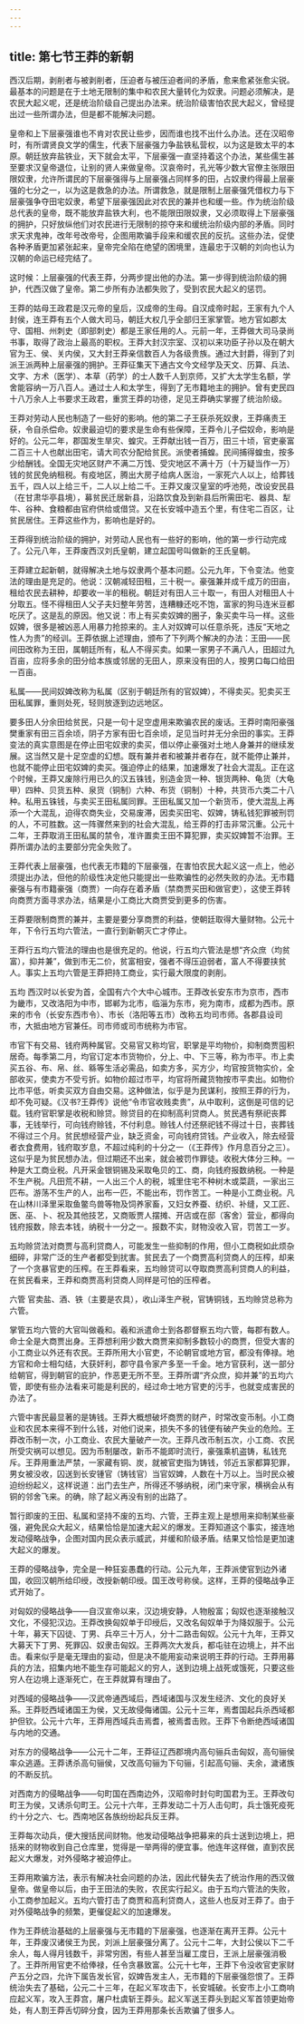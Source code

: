 ```yaml
---
---
---
```

title: 第七节王莽的新朝
---



西汉后期，剥削者与被剥削者，压迫者与被压迫者间的矛盾，愈来愈紧张愈尖锐。最基本的问题是在于土地无限制的集中和农民大量转化为奴隶。问题必须解决，是农民大起义呢，还是统治阶级自己提出办法来。统治阶级害怕农民大起义，曾经提出过一些所谓办法，但是都不能解决问题。

皇帝和上下层豪强谁也不肯对农民让些步，因而谁也找不出什么办法。还在汉昭帝时，有所谓贤良文学的儒生，代表下层豪强力争盐铁私营权，以为这是致太平的本原。朝廷放弃盐铁业，天下就会太平，下层豪强一直坚持着这个办法，某些儒生甚至要求汉皇帝退位，让别的贤人来做皇帝。汉哀帝时，孔光等少数大官僚主张限田限奴隶，允许所谓民的下层豪强得与上层豪强占同样多的田，占奴隶约得最上层豪强的七分之一，以为这是救急的办法。所谓救急，就是限制上层豪强凭借权力与下层豪强争夺田宅奴隶，希望下层豪强因此对农民的兼并也和缓一些。作为统治阶级总代表的皇帝，既不能放弃盐铁大利，也不能限田限奴隶，又必须取得上下层豪强的拥护，只好放纵他们对农民进行无限制的掠夺来和缓统治阶级内部的矛盾。同时求天求鬼神，改年号改帝号，企图用欺骗手段来和缓农民的反抗。这些办法，促使各种矛盾更加紧张起来，皇帝完全陷在绝望的困境里，连最忠于汉朝的刘向也认为汉朝的命运已经完结了。

这时候：上层豪强的代表王莽，分两步提出他的办法。第一步得到统治阶级的拥护，代西汉做了皇帝。第二步所有办法都失败了，受到农民大起义的惩罚。

王莽的姑母王政君是汉元帝的皇后，汉成帝的生母。自汉成帝时起，王家有九个人封侯，连王莽有五个人做大司马，朝廷大权几乎全部归王家掌管。地方官如郡太守、国相、州刺史（即部刺史）都是王家任用的人。元前一年，王莽做大司马录尚书事，取得了政治上最高的职权。王莽大封汉宗室、汉初以来功臣子孙以及在朝大官为王、侯、关内侯，又大封王莽亲信数百人为各级贵族。通过大封爵，得到了刘派王派两种上层豪强的拥护。王莽征集天下通古文今文经学及天文、历算、兵法、文字、方术（医学）、本草（药学）的士人数千人到京师，又扩大太学生名额，学舍能容纳一万八百人。通过士人和太学生，得到了无市籍地主的拥护。曾有吏民四十八万余人上书要求王政君，重赏王莽的功德，足见王莽确实掌握了统治阶级。

王莽对劳动人民也制造了一些好的影响。他的第二子王获杀死奴隶，王莽痛责王获，令自杀偿命。奴隶最迫切的要求是生命有些保障，王莽令儿子偿奴命，影响是好的。公元二年，郡国发生旱灾、蝗灾。王莽献出钱一百万，田三十顷，官吏豪富二百三十人也献出田宅，请大司农分配给贫民。派使者捕蝗。民间捕得蝗虫，按多少给酬钱。全国无灾地区财产不满二万饯、受灾地区不满十万（十万疑当作一万）钱的贫民免纳租税。有疫地区，腾出大房子给病人医治，一家死六人以上，给葬钱五千，四人以上给三千，二人以上给二千。王莽又废汉皇室的呼池苑，改设安民县（在甘肃华亭县境），募贫民迁居新县，沿路饮食及到新县后所需田宅、器具、犁牛、谷种、食粮都由官府供给或借贷。又在长安城中造五个里，有住宅二百区，让贫民居住。王莽这些作为，影响也是好的。

王莽得到统治阶级的拥护，对劳动人民也有一些好的影响，他的第一步行动完成了。公元八年，王莽废西汉刘氏皇朝，建立起国号叫做新的王氏皇朝。

王莽建立起新朝，就得解决土地与奴隶两个基本问题。公元九年，下令变法。他变法的理由是充足的。他说：汉朝减轻田租，三十税一。豪强兼并成千成万的田亩，租给农民去耕种，却要收一半的租税。朝廷对有田人三十取一，有田人对租田人十分取五。怪不得租田人父子夫妇整年劳苦，连糟糠还吃不饱，富家的狗马连米豆都吃厌了。这是乱的原因。他又说：市上有买卖奴婢的圈子，象买卖牛马一样。这些奴婢，很多是被凶恶人用暴力抢掠来的。主人对奴婢可以任意杀死，违反“天地之性人为贵”的经训。王莽依据上述理由，颁布了下列两个解决的办法：王田——民间田改称为王田，属朝廷所有，私人不得买卖。如果一家男子不满八人，田超过九百亩，应将多余的田分给本族或邻居的无田人，原来没有田的人，按男口每口给田一百亩。

私属——民间奴婢改称为私属（区别于朝廷所有的官奴婢），不得卖买。犯卖买王田私属罪，重则处死，轻则放逐到边远地区。

要多田人分余田给贫民，只是一句十足空虚用来欺骗农民的废话。王莽时南阳豪强樊重家有田三百余顷，阴子方家有田七百余顷，足见当时并无分余田的事实。王莽变法的真实意图是在停止田宅奴隶的卖买，借以停止豪强对土地人身兼并的继续发展。这当然又是十足空虚的幻想。既有兼并者和被兼并者存在，就不能停止兼并，也就不能停止田宅奴婢的卖买。强迫停止的结果，加速爆发了社会大混乱。正在这个时候，王莽又废除行用已久的汉五铢钱，别造金货一种、银货两种、龟货（大龟甲）四种、贝货五种、泉货（铜制）六种、布货（铜制）十种，共货币六类二十八种。私用五铢钱，与卖买王田私属同罪。王田私属又加一个新货币，使大混乱上再添一个大混乱，迫得农商失业，交易废滞，因卖买田宅、奴婢，铸私钱犯罪被刑罚的人，不可胜数。这一阵骤然来到的社会大混乱，给王莽的打击非常沉重。公元十二年，王莽取消王田私属的禁令，准许置卖王田不算犯罪，卖买奴婢暂不治罪。王莽所谓办法的主要部分完全失败了。

王莽代表上层豪强，也代表无市籍的下层豪强，在害怕农民大起义这一点上，他必须提出办法，但他的阶级性决定他只能提出一些欺骗性的必然失败的办法。无市籍豪强与有市籍豪强（商贾）一向存在着矛盾（禁商贾买田和做官吏），这使王莽转向商贾方面寻求办法，结果是小工商比大商贾受到更多的伤害。

王莽要限制商贾的兼并，主要是要分享商贾的利益，使朝廷取得大量财物。公元十年，下令行五均六管法，一直行到新朝灭亡才停止。

王莽行五均六管法的理由也是很充足的。他说，行五均六管法是想“齐众庶（均贫富），抑并兼”，做到市无二价，贫富相安，强者不得压迫弱者，富人不得要挟贫人。事实上五均六管是王莽把持工商业，实行最大限度的剥削。

五均 西汉时以长安为首，全国有六个大中心城市。王莽改长安东市为京市，西市为畿市，又改洛阳为中市，邯郸为北市，临淄为东市，宛为南市，成都为西市。原来的市令（长安东西市令）、市长（洛阳等五市）改称五均司市师。各郡县设司市，大抵由地方官兼任。司市师或司市统称为市官。

市官下有交易、钱府两种属官。交易官又称均官，职掌是平均物价，抑制商贾囤积居奇。每季第二月，均官订定本市货物价，分上、中、下三等，称为市平。市上卖买五谷、布、帛、丝、緜等生活必需品，如卖方多，买方少，均官按货物实价，全部收买，使卖方不受亏折。如物价超过市平，均官将所藏货物按市平卖出。如物价比市平低，听卖买双方自由交易。这种做法，似乎是为民谋利，按照王莽的行为，却不免可疑。《汉书?王莽传》说他“令市官收贱卖贵”，从中取利，这倒是可信的记载。钱府官职掌是收税和赊贷。赊贷目的在抑制高利贷商人。贫民遇有祭祀丧葬事，无钱举行，可向钱府赊钱，不付利息。赊钱人付还祭祀钱不得过十日，丧葬钱不得过三个月。贫民想经营产业，缺乏资金，可向钱府贷钱。产业收入，除去经营者衣食费用，钱府取岁息，不超过纯利的十分之一（《王莽传》作月息百分之三）。这似乎是为贫民想办法，但过期还不出来，就会被罚作罪徒。收税大体分三种。一种是大工商业税。凡开采金银铜锡及采取龟贝的工、商，向钱府报数纳税。一种是不生产税。凡田荒不耕，一人出三个人的税，城里住宅不种树木或菜蔬，一家出三匹布。游荡不生产的人，出布一匹，不能出布，罚作苦工。一种是小工商业税。凡在山林川泽里采取鱼鳖鸟兽等物及饲养家畜，又妇女养蚕、纺织、补缝，又工匠、医、巫、卜、祝及其他技艺，又商贩贾人摆摊、开店或在邸（客舍）营业，都得向钱府报数，除去本钱，纳税十一分之一。报数不实，财物没收入官，罚苦工一岁。

五均赊贷法对商贾与高利贷商人，可能发生一些抑制的作用，但小工商税如此烦杂细碎，非常广泛的生产者都受到扰害。贫民去了一个商贾高利贷商人的压榨，却来了一个贪暴官吏的压榨。在王莽看来，五均赊贷可以夺取商贾高利贷商人的利益，在贫民看来，王莽和商贾高利贷商人同样是可怕的压榨者。

六管 官卖盐、酒、铁（主要是农具），收山泽生产税，官铸铜钱，五均赊贷总称为六管。

掌管五均六管的大官叫做羲和。羲和派遣命士到各郡督察五均六管，每郡有数人。命士全是大商贾出身。王莽想利用少数大商贾来抑制多数较小的商贾，但受大害的小工商业以外还有农民。王莽所用大小官吏，不论朝官或地方官，都没有俸禄。地方官和命士相勾结，大获奸利，郡守县令家产多至一千金。地方官获利，送一部分给朝官，得到朝官的庇护，作恶更无所不至。王莽所谓“齐众庶，抑并兼”的五均六管，即使有些办法看来可能是利民的，经过命士地方官吏的污手，也就变成害民的办法了。

六管中害民最显著的是铸钱。王莽大概想破坏商贾的财产，时常改变币制。小工商业和农民本来得不到什么钱，对他们说来，损失不多的钱便有破产失业的危险。王莽改币制一次，小工商业、农民大量破产一次。王莽凡改币制五次，小工商、农民所受灾祸可以想见。因为币制屡改，新币不能即时流行，豪强乘机盗铸，私钱充斥。王莽用重法严禁，一家藏有铜、炭，就被官吏指为铸钱，邻近五家都算犯罪，男女被没收，囚送到长安锺官（铸钱官）当官奴婢，人数在十万以上。当时民众被迫纷纷起义，这样说道：出门去生产，所得还不够纳税，闭门来守家，横祸会从有铜的邻舍飞来。的确，除了起义再没有别的出路了。

暂行即废的王田、私属和坚持不废的五均、六管，王莽主观上是想用来抑制某些豪强，避免民众大起义，结果恰恰是加速大起义的爆发。王莽知道这个事实，接连地发动侵略战争，企图对国内民众表示威武，并缓和阶级矛盾。结果又恰恰是更加速大起义的爆发。

王莽的侵略战争，完全是一种狂妄愚蠢的行动。公元九年，王莽派使官到边外诸国，收回汉朝所给印绶，改授新朝印绶。国王改号称侯。这样，王莽的侵略战争正式开始了。

对匈奴的侵略战争——自汉宣帝以来，汉边境安静，人物殷富；匈奴也逐渐接触汉文化，不侵犯汉边。王莽改换匈奴单于印绶后，又改名匈奴单于为降奴服于。公元十年，募天下囚徒、丁男、兵卒三十万人，分十二路击匈奴。公元十九年，王莽又大募天下丁男、死罪囚、奴隶击匈奴。王莽两次大发兵，都屯驻在边境上，并不出击。看来似乎是毫无理由的妄动，但是决不能用妄动来说明王莽的行动。王莽用募兵的方法，招集内地不能生存可能起义的穷人，送到边境上战死或饿死，只要这些穷人在边境上逐渐死亡，在王莽就算有理由了。

对西域的侵略战争——汉武帝通西域后，西域诸国与汉发生经济、文化的良好关系。王莽贬西域诸国王为侯，又无故侵侮诸国。公元十三年，焉耆国起兵杀西域都护但钦。公元十六年，王莽用西域兵击焉耆，被焉耆击败。王莽下令断绝西域诸国与内地的交通。

对东方的侵略战争——公元十二年，王莽征辽西郡境内高句骊兵击匈奴，高句骊侯率众逃遁。王莽诱杀高句骊侯，又改高句骊为下句骊，引起高句骊、夫余，濊诸族的不断反抗。

对西南方的侵略战争——句町国在西南边外，汉昭帝时封句町国君为王。王莽改句町王为侯，又诱杀句町王。公元十六年，王莽发动二十万人击句町，兵士饿死疫死约十分之六、七。西南地区各族纷纷起兵反王莽。

王莽每次动兵，便大搜括民间财物。他发动侵略战争把募来的兵士送到边境上，把括来的财物收到自己仓库里，觉得是一举两得的便宜事。他连年这样做，直到农民起义大爆发，对外侵略才被迫停止。

王莽用欺骗方法，表示有解决社会问题的办法，因此代替失去了统治作用的西汉做皇帝。做皇帝以后，由于王田法的失败，农民实行起义。由于五均六管法的失败，小工商参加起义。五均六管打击了商贾和高利贷商人，这些人也反对王莽了。由于对外侵略战争的频繁，更催促起义的加速爆发。

作为王莽统治基础的上层豪强与无市籍的下层豪强，也逐渐在离开王莽。公元十年，王莽废汉诸侯王为民，刘派上层豪强分离了。公元十二年，大封公侯以下二千余人，每人得月钱数千，非常穷困，有些人甚至当雇工度日，王派上层豪强消极了。王莽所用官吏不给俸禄，任令贪暴致富。公元十七年，王莽下令没收官吏家财产五分之四，允许下属告发长官，奴婢告发主人，无市籍的下层豪强怨恨了。王莽统治失去了基础，公元二十三年，在起义军攻击下，长安城破。长安市上小工商响应起义军，攻入王莽宫，屠户杜虞斩王莽头。起义军送王莽头到起义军首领更始帝处，有人割王莽舌切碎分食，因为王莽用那条长舌欺骗了很多人。